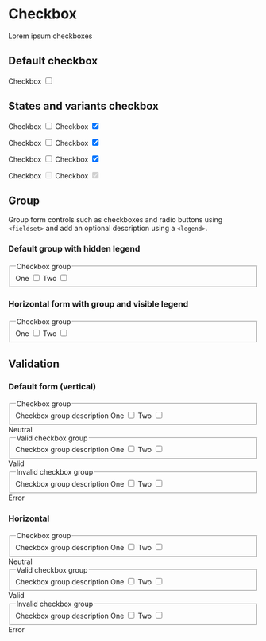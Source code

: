 
<Meta title="Components/Forms/Checkbox" />

# Checkbox

Lorem ipsum checkboxes

## Default checkbox
<Canvas>
  <label class="form-control">Checkbox
    <input type="checkbox"/>
    <span></span>
  </label>
</Canvas>

## States and variants checkbox
<Canvas>
  <form>
    <label class="form-control">Checkbox
      <input type="checkbox" />
      <span></span>
    </label>
    <label class="form-control">Checkbox
      <input type="checkbox" checked/>
      <span></span>
    </label>
  </form>
  <form>
    <label class="form-control">Checkbox
      <input type="checkbox" class="is-valid"/>
      <span></span>
    </label>
    <label class="form-control">Checkbox
      <input type="checkbox" class="is-valid" checked/>
      <span></span>
    </label>
  </form>
  <form>
    <label class="form-control">Checkbox
      <input type="checkbox" class="is-invalid"/>
      <span></span>
    </label>
    <label class="form-control">Checkbox
      <input type="checkbox" class="is-invalid" checked/>
      <span></span>
    </label>
  </form>
  <form>
    <label class="form-control">Checkbox
      <input type="checkbox" disabled />
      <span></span>
    </label>
    <label class="form-control">Checkbox
      <input type="checkbox" disabled checked/>
      <span></span>
    </label>
  </form>
</Canvas>

## Group
Group form controls such as checkboxes and radio buttons using `<fieldset>` and add an optional description using a `<legend>`.

### Default group with hidden legend
<Canvas>
  <form>
    <div class="form-field">
      <fieldset aria-describedby="checkboxGroupHelp">
        <legend class="sr-only">Checkbox group</legend>
        <label class="form-control">One
          <input required type="checkbox"/>
          <span></span>
        </label>
        <label class="form-control">Two
          <input required type="checkbox" required/>
          <span></span>
        </label>
      </fieldset>
    </div>
  </form>
</Canvas>

### Horizontal form with group and visible legend
<Canvas>
  <form class="horizontal">
    <div class="form-field">
      <fieldset aria-describedby="checkboxGroupHelp">
        <legend>Checkbox group</legend>
        <label class="form-control">One
          <input required type="checkbox"/>
          <span></span>
        </label>
        <label class="form-control">Two
          <input required type="checkbox" required/>
          <span></span>
        </label>
      </fieldset>
    </div>
  </form>
</Canvas>

## Validation
### Default form (vertical)
<Canvas>
  <form>
    <div class="form-field">
      <fieldset aria-describedby="checkboxGroupHelp">
        <legend>Checkbox group</legend>
        <span id="checkboxGroupHelp" class="form-info">Checkbox group description</span>
        <label class="form-control">One
          <input required type="checkbox"/>
          <span></span>
        </label>
        <label class="form-control">Two
          <input required type="checkbox" required/>
          <span></span>
        </label>
      </fieldset>
      <span class="form-info">Neutral</span>
    </div>
    <div class="form-field">
      <fieldset aria-describedby="checkboxGroupHelp1" class="is-valid">
        <legend>Valid checkbox group</legend>
        <span id="checkboxGroupHelp1" class="form-info">Checkbox group description</span>
        <label class="form-control">One
          <input required class="is-valid" type="checkbox"/>
          <span></span>
        </label>
        <label class="form-control">Two
          <input required class="is-valid" type="checkbox" required/>
          <span></span>
        </label>
      </fieldset>
      <span class="form-info">Valid</span>
    </div>
    <div class="form-field">
      <fieldset aria-describedby="checkboxGroupHelp2" class="is-invalid">
        <legend>Invalid checkbox group</legend>
        <span class="form-info">Checkbox group description</span>
        <label class="form-control">One
          <input required class="is-invalid" type="checkbox"/>
          <span></span>
        </label>
        <label class="form-control">Two
          <input required class="is-invalid" type="checkbox" required/>
          <span></span>
        </label>
      </fieldset>
      <span class="form-info">Error</span>
    </div>
  </form>
</Canvas>

### Horizontal
<Canvas>
  <form class="horizontal">
    <div class="form-field">
      <fieldset aria-describedby="checkboxGroupHelp">
        <legend>Checkbox group</legend>
        <span id="checkboxGroupHelp" class="form-info">Checkbox group description</span>
        <label class="form-control">One
          <input required type="checkbox"/>
          <span></span>
        </label>
        <label class="form-control">Two
          <input required type="checkbox" required/>
          <span></span>
        </label>
      </fieldset>
      <span class="form-info">Neutral</span>
    </div>
    <div class="form-field">
      <fieldset aria-describedby="checkboxGroupHelp1" class="is-valid">
        <legend>Valid checkbox group</legend>
        <span id="checkboxGroupHelp1" class="form-info">Checkbox group description</span>
        <label class="form-control">One
          <input required class="is-valid" type="checkbox"/>
          <span></span>
        </label>
        <label class="form-control">Two
          <input required class="is-valid" type="checkbox" required/>
          <span></span>
        </label>
      </fieldset>
      <span class="form-info">Valid</span>
    </div>
    <div class="form-field">
      <fieldset aria-describedby="checkboxGroupHelp2" class="is-invalid">
        <legend>Invalid checkbox group</legend>
        <span class="form-info">Checkbox group description</span>
        <label class="form-control">One
          <input required class="is-invalid" type="checkbox"/>
          <span></span>
        </label>
        <label class="form-control">Two
          <input required class="is-invalid" type="checkbox" required/>
          <span></span>
        </label>
      </fieldset>
      <span class="form-info">Error</span>
    </div>
  </form>
</Canvas>
